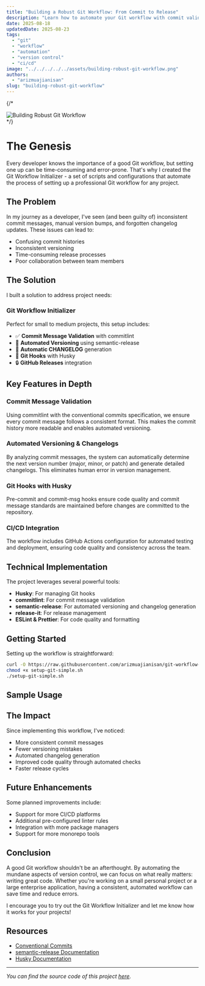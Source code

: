 ```yaml
---
title: "Building a Robust Git Workflow: From Commit to Release"
description: "Learn how to automate your Git workflow with commit validation, automated versioning, and changelog generation using our open-source Git Workflow Initializer."
date: 2025-08-18
updatedDate: 2025-08-23
tags:
  - "git"
  - "workflow"
  - "automation"
  - "version control"
  - "ci/cd"
image: "../../../../../assets/building-robust-git-workflow.png"
authors:
  - "arizmuajianisan"
slug: "building-robust-git-workflow"
---
```

{/* 
<div className="w-full h-64 md:h-96 overflow-hidden rounded-lg mb-6">
  <img 
    src="../../../../../public/static/blog/building-robust-git-workflow/building-robust-git-workflow.webp" 
    alt="Building Robust Git Workflow" 
    className="w-full h-full object-cover"
  />
</div> */}

# The Genesis

Every developer knows the importance of a good Git workflow, but setting one up can be time-consuming and error-prone. That's why I created the Git Workflow Initializer - a set of scripts and configurations that automate the process of setting up a professional Git workflow for any project.

## The Problem

In my journey as a developer, I've seen (and been guilty of) inconsistent commit messages, manual version bumps, and forgotten changelog updates. These issues can lead to:

- Confusing commit histories
- Inconsistent versioning
- Time-consuming release processes
- Poor collaboration between team members

## The Solution

I built a solution to address project needs:

### Git Workflow Initializer
Perfect for small to medium projects, this setup includes:
- ✅ **Commit Message Validation** with commitlint
- 🔄 **Automated Versioning** using semantic-release
- 📜 **Automatic CHANGELOG** generation
- 🐶 **Git Hooks** with Husky
- 🔒 **GitHub Releases** integration

## Key Features in Depth

### Commit Message Validation
Using commitlint with the conventional commits specification, we ensure every commit message follows a consistent format. This makes the commit history more readable and enables automated versioning.

### Automated Versioning & Changelogs
By analyzing commit messages, the system can automatically determine the next version number (major, minor, or patch) and generate detailed changelogs. This eliminates human error in version management.

### Git Hooks with Husky
Pre-commit and commit-msg hooks ensure code quality and commit message standards are maintained before changes are committed to the repository.

### CI/CD Integration
The workflow includes GitHub Actions configuration for automated testing and deployment, ensuring code quality and consistency across the team.

## Technical Implementation

The project leverages several powerful tools:

- **Husky**: For managing Git hooks
- **commitlint**: For commit message validation
- **semantic-release**: For automated versioning and changelog generation
- **release-it**: For release management
- **ESLint & Prettier**: For code quality and formatting

## Getting Started

Setting up the workflow is straightforward:

```bash
curl -O https://raw.githubusercontent.com/arizmuajianisan/git-workflow-init/main/scripts/setup-git-simple.sh
chmod +x setup-git-simple.sh
./setup-git-simple.sh
```

## Sample Usage

<script src="https://asciinema.org/a/734366.js" id="asciicast-734366" async="true"></script>


## The Impact

Since implementing this workflow, I've noticed:
- More consistent commit messages
- Fewer versioning mistakes
- Automated changelog generation
- Improved code quality through automated checks
- Faster release cycles

## Future Enhancements

Some planned improvements include:
- Support for more CI/CD platforms
- Additional pre-configured linter rules
- Integration with more package managers
- Support for more monorepo tools

## Conclusion

A good Git workflow shouldn't be an afterthought. By automating the mundane aspects of version control, we can focus on what really matters: writing great code. Whether you're working on a small personal project or a large enterprise application, having a consistent, automated workflow can save time and reduce errors.

I encourage you to try out the Git Workflow Initializer and let me know how it works for your projects!

## Resources

- [Conventional Commits](https://www.conventionalcommits.org/)
- [semantic-release Documentation](https://semantic-release.gitbook.io/)
- [Husky Documentation](https://typicode.github.io/husky/)

---
*You can find the source code of this project [here](https://github.com/arizmuajianisan/git-workflow-init).*
